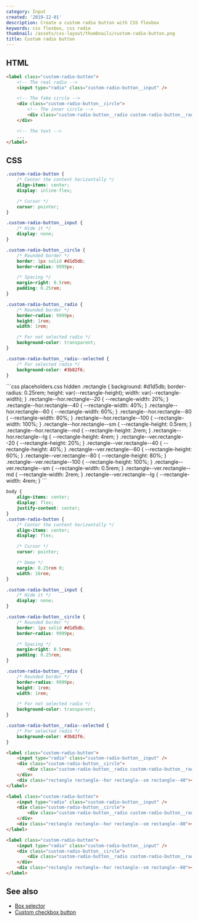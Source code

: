 ```yaml
---
category: Input
created: '2019-12-01'
description: Create a custom radio button with CSS flexbox
keywords: css flexbox, css radio
thumbnail: /assets/css-layout/thumbnails/custom-radio-button.png
title: Custom radio button
---
```


## HTML

```html index.html
<label class="custom-radio-button">
    <!-- The real radio -->
    <input type="radio" class="custom-radio-button__input" />

    <!-- The fake circle -->
    <div class="custom-radio-button__circle">
        <!-- The inner circle -->
        <div class="custom-radio-button__radio custom-radio-button__radio--selected"></div>
    </div>

    <!-- The text -->
    ...
</label>
```

## CSS

```css styles.css
.custom-radio-button {
    /* Center the content horizontally */
    align-items: center;
    display: inline-flex;

    /* Cursor */
    cursor: pointer;
}

.custom-radio-button__input {
    /* Hide it */
    display: none;
}

.custom-radio-button__circle {
    /* Rounded border */
    border: 1px solid #d1d5db;
    border-radius: 9999px;

    /* Spacing */
    margin-right: 0.5rem;
    padding: 0.25rem;
}

.custom-radio-button__radio {
    /* Rounded border */
    border-radius: 9999px;
    height: 1rem;
    width: 1rem;

    /* For not selected radio */
    background-color: transparent;
}

.custom-radio-button__radio--selected {
    /* For selected radio */
    background-color: #3b82f6;
}
```

<Playground>
```css placeholders.css hidden
.rectangle {
    background: #d1d5db;
    border-radius: 0.25rem;
    height: var(--rectangle-height);
    width: var(--rectangle-width);
}
.rectangle--hor.rectangle--20 {
    --rectangle-width: 20%;
}
.rectangle--hor.rectangle--40 {
    --rectangle-width: 40%;
}
.rectangle--hor.rectangle--60 {
    --rectangle-width: 60%;
}
.rectangle--hor.rectangle--80 {
    --rectangle-width: 80%;
}
.rectangle--hor.rectangle--100 {
    --rectangle-width: 100%;
}
.rectangle--hor.rectangle--sm {
    --rectangle-height: 0.5rem;
}
.rectangle--hor.rectangle--md {
    --rectangle-height: 2rem;
}
.rectangle--hor.rectangle--lg {
    --rectangle-height: 4rem;
}
.rectangle--ver.rectangle--20 {
    --rectangle-height: 20%;
}
.rectangle--ver.rectangle--40 {
    --rectangle-height: 40%;
}
.rectangle--ver.rectangle--60 {
    --rectangle-height: 60%;
}
.rectangle--ver.rectangle--80 {
    --rectangle-height: 80%;
}
.rectangle--ver.rectangle--100 {
    --rectangle-height: 100%;
}
.rectangle--ver.rectangle--sm {
    --rectangle-width: 0.5rem;
}
.rectangle--ver.rectangle--md {
    --rectangle-width: 2rem;
}
.rectangle--ver.rectangle--lg {
    --rectangle-width: 4rem;
}
```

```css styles.css hidden
body {
    align-items: center;
    display: flex;
    justify-content: center;
}
.custom-radio-button {
    /* Center the content horizontally */
    align-items: center;
    display: flex;

    /* Cursor */
    cursor: pointer;

    /* Demo */
    margin: 0.25rem 0;
    width: 16rem;
}

.custom-radio-button__input {
    /* Hide it */
    display: none;
}

.custom-radio-button__circle {
    /* Rounded border */
    border: 1px solid #d1d5db;
    border-radius: 9999px;

    /* Spacing */
    margin-right: 0.5rem;
    padding: 0.25rem;
}

.custom-radio-button__radio {
    /* Rounded border */
    border-radius: 9999px;
    height: 1rem;
    width: 1rem;

    /* For not selected radio */
    background-color: transparent;
}

.custom-radio-button__radio--selected {
    /* For selected radio */
    background-color: #3b82f6;
}
```

```html index.html hidden
<label class="custom-radio-button">
    <input type="radio" class="custom-radio-button__input" />
    <div class="custom-radio-button__circle">
        <div class="custom-radio-button__radio custom-radio-button__radio--selected"></div>
    </div>
    <div class="rectangle rectangle--hor rectangle--sm rectangle--40"></div>
</label>

<label class="custom-radio-button">
    <input type="radio" class="custom-radio-button__input" />
    <div class="custom-radio-button__circle">
        <div class="custom-radio-button__radio custom-radio-button__radio--selected"></div>
    </div>
    <div class="rectangle rectangle--hor rectangle--sm rectangle--80"></div>
</label>

<label class="custom-radio-button">
    <input type="radio" class="custom-radio-button__input" />
    <div class="custom-radio-button__circle">
        <div class="custom-radio-button__radio custom-radio-button__radio--selected"></div>
    </div>
    <div class="rectangle rectangle--hor rectangle--sm rectangle--60"></div>
</label>
```
</Playground>

## See also

-   [Box selector](https://phuoc.ng/collection/css-layout/box-selector/)
-   [Custom checkbox button](https://phuoc.ng/collection/css-layout/custom-checkbox-button/)
